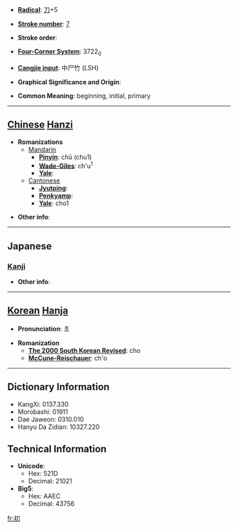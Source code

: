 * '''[[Wiktionary:Chinese radical index| Radical]]''': [[Wiktionary:Chinese radical index 刀|刀]]+5

* '''[[Wiktionary:Chinese total strokes index|Stroke number]]''': [[Wiktionary:Chinese total strokes index 7|7]]

* '''Stroke order''': 

* '''[[Wiktionary:Chinese four corner index|Four-Corner System]]''': 3722<sub>0</sub>

* '''[[Wiktionary:Chinese Cangjie index|Cangjie input]]''': 中尸竹 (LSH)

* '''Graphical Significance and Origin''': 

* '''Common Meaning''': beginning, initial, primary

----

== [[Chinese]] [[Hanzi]] ==

* '''Romanizations'''
** [[Mandarin]]
*** '''[[Pinyin]]''': chū (chu1)
*** '''[[Wade-Giles]]''': ch'u<sup>1</sup>
*** '''[[Yale]]''': 
**[[Cantonese]]
***'''[[Jyutping]]''':
***'''[[Penkyamp]]''': 
***'''[[Yale]]''': cho1

* '''Other info''': 

----

==Japanese==
===[[Kanji]]===
{{kanji|on readings=[[しょ]] (sho), [[そ]] (so)|kun readings=[[はじめ]] (hajime), [[はつ]] (hatsu), [[うい]] (ui)}}

* '''Other info''':  

----

== [[Korean]] [[Hanja]] ==

* '''Pronunciation''': 초

* '''Romanization'''
** '''[[The 2000 South Korean Revised Romanization|The 2000 South Korean Revised]]''': cho
** '''[[McCune-Reischauer]]''': ch'o

----

== Dictionary Information ==

* KangXi: 0137.330
* Morobashi: 01911
* Dae Jaweon: 0310.010
* Hanyu Da Zidian: 10327.220

== Technical Information ==

* '''Unicode''':
** Hex: 521D
** Decimal: 21021
* '''Big5''':
** Hex: AAEC
** Decimal: 43756

[[fr:初]]